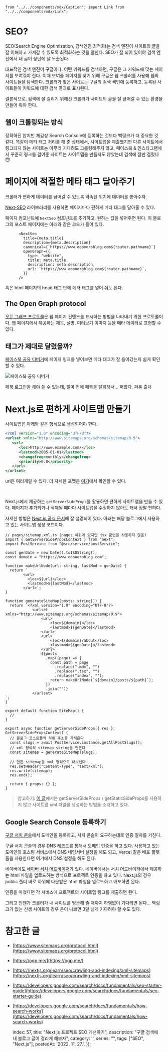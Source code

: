     from "../../components/mdx/Caption"; import Link from "../../components/mdx/Link";

# SEO?

SEO(Search Engine Optimization, 검색엔진 최적화)는 검색 엔진이 사이트의 글을 잘 이해하고 가져갈 수 있도록 최적화하는 것을 말한다. SEO가 잘 되어 있어야 검색 엔진에서 내 글이 상단에 잘 노출된다.

대표적인 검색 엔진이 구글이다. 어떤 키워드를 검색하면, 구글은 그 키워드에 맞는 페이지를 보여줘야 한다. 이때 보여줄 페이지를 찾기 위해 구글은 웹 크롤러를 사용해 웹의 사이트들을 탐색한다. 크롤러가 찾은 사이트는 구글의 검색 색인에 등록하고, 등록된 사이트들이 키워드에 대한 검색 결과로 표시된다.

결론적으로, 검색에 잘 걸리기 위해선 크롤러가 사이트의 글을 잘 긁어갈 수 있는 환경을 만들어 줘야 한다.

## 웹이 크롤링되는 방식

정확하진 않지만 체감상 Search Console에 등록하는 것보다 백링크가 더 중요한 것 같다. 똑같이 메타 태그 처리를 해 준 상태에서, 사이트맵을 제출했지만 다른 사이트에서 링크되지 않는 사이트는 아무리 기다려도 크롤링해주지 않고, 페이스북 & 인스타그램에서 꾸준히 링크를 걸어준 사이트는 사이트맵을 만들지도 않았는데 검색에 잘만 걸렸다 😇


# 페이지에 적절한 메타 태그 달아주기

크롤러가 편하게 데이터를 긁어갈 수 있도록 약속된 위치에 데이터를 놓아주자.

[Next-SEO](https://github.com/garmeeh/next-seo) 라이브러리를 사용하면 페이지마다 편하게 메타 태그를 달아줄 수 있다.

페이지 컴포넌트에 `NextSeo` 컴포넌트를 추가하고, 원하는 값을 넣어주면 된다. 이 블로그의 포스트 페이지에는 아래와 같은 코드가 들어 있다.

```tsx
      <NextSeo
        title={meta.title}
        description={meta.description}
        canonical={`https://www.oooooroblog.com${router.pathname}`}
        openGraph={{
          type: "website",
          title: meta.title,
          description: meta.description,
          url: `https://www.oooooroblog.com${router.pathname}`,
        }}
      />
```

혹은 html 페이지의 head 태그 안에 메타 태그를 넣어 줘도 된다.

## The Open Graph protocol

[오픈 그래프 프로토콜](https://ogp.me/)은 웹 페이지 컨텐츠를 표시하는 방법을 나타내기 위한 프로토콜이다. 웹 페이지에서 제공하는 제목, 설명, 미리보기 이미지 등을 메타 데이터로 표현할 수 있다.

## 태그가 제대로 달렸을까?

[페이스북 공유 디버거](https://developers.facebook.com/tools/debug)에 페이지 링크를 넣어보면 메타 태그가 잘 들어갔는지 쉽게 확인할 수 있다.

![페이스북 공유 디버거](/image/57/img_4.png)

<Caption>페북 로그인을 해야 쓸 수 있는데, 얼마 전에 페북을 탈퇴해서... 퍼왔다. <Link href={'https://developers.facebook.com/docs/sharing/webmasters/'}>퍼온 출처</Link> </Caption>

# Next.js로 편하게 사이트맵 만들기

사이트맵은 아래와 같은 형식으로 생성되어야 한다.

```xml
<?xml version="1.0" encoding="UTF-8"?>
<urlset xmlns="http://www.sitemaps.org/schemas/sitemap/0.9">
   <url>
      <loc>http://www.example.com/</loc>
      <lastmod>2005-01-01</lastmod>
      <changefreq>monthly</changefreq>
      <priority>0.8</priority>
   </url>
</urlset>
```

url은 여러개일 수 있다. 더 자세한 포맷은 [여기](https://www.sitemaps.org/protocol.html)에서 확인할 수 있다.

<br/>

Next.js에서 제공하는 `getServerSideProps`를 활용하면 편하게 사이트맵을 만들 수 있다. 페이지가 추가되거나 삭제될 때마다 사이트맵을 수정하지 않아도 돼서 정말 편하다.

자세한 방법은 [Next.js 공식 문서](https://nextjs.org/learn/seo/crawling-and-indexing/xml-sitemaps)에 잘 설명되어 있다. 아래는 해당 블로그에서 사용하고 있는 사이트맵 생성 코드이다.

```tsx
// pages/sitemap.xml.ts (pages 하위에 있지만 jsx 문법을 사용하지 않음)
import { GetServerSidePropsContext } from "next";
import PostService from "@src/service/postService";

const genDate = new Date().toISOString();
const domain = "https://www.oooooroblog.com";

function makeUrlNode(url: string, lastMod = genDate) {
  return `
        <url>
          <loc>${url}</loc>
          <lastmod>${lastMod}</lastmod>
        </url>`;
}

function generateSiteMap(posts: string[]) {
  return `<?xml version="1.0" encoding="UTF-8"?>
            <urlset xmlns="http://www.sitemaps.org/schemas/sitemap/0.9">
                <url>
                    <loc>${domain}</loc>
                    <lastmod>${genDate}</lastmod>
                </url>
                <url>
                    <loc>${domain}/about</loc>
                    <lastmod>${genDate}</lastmod>
                </url>
                ${posts
                  .map((page) => {
                    const path = page
                      .replace(".mdx", "")
                      .replace(".tsx", "")
                      .replace("index", "");
                    return makeUrlNode(`${domain}/posts/${path}`);
                  })
                  .join("")}
            </urlset>
`;
}

export default function SiteMap() {
  //
}

export async function getServerSideProps({ res }: GetServerSidePropsContext) {
  // 블로그 포스트들의 하위 주소를 가져온다
  const slugs = await PostService.instance.getAllPostSlugs();
  // xml 형식의 sitemap string을 만든다
  const sitemap = generateSiteMap(slugs);

  // 만든 sitemap을 xml 형식으로 내보낸다
  res.setHeader("Content-Type", "text/xml");
  res.write(sitemap);
  res.end();

  return { props: {} };
}

```

> 참고하기: [이 글](https://medium.com/volla-live/next-js%EB%A5%BC-%EC%9C%84%ED%95%9C-sitemap-generator-%EB%A7%8C%EB%93%A4%EA%B8%B0-10fc917d307e)에서는 getServerSideProps / getStaticSideProps를 사용하지 않고 사이트맵 xml 파일을 생성하는 방법을 소개하고 있다.

## Google Search Console 등록하기

[구글 서치 콘솔](https://search.google.com/search-console/welcome?hl=ko)에서 도메인을 등록하고, 서치 콘솔이 요구하는대로 인증 절차를 거친다.

구글 서치 콘솔의 경우 DNS 레코드를 통해서 도메인 인증을 하고 있다. 사용하고 있는 도메인의 호스팅 서비스에서 DNS 네임서버 설정을 해도 되고, Vercel 같은 배포 플랫폼을 사용한다면 여기에서 DNS 설정을 해도 된다.

네이버에도 [네이버 서치 어드바이저](https://searchadvisor.naver.com/)가 있다. 네이버에서는 서치 어드바이저에서 제공하는 html 파일을 업로드하는 방식으로 프로젝트 인증을 하고 있다. Next.js의 경우 public 폴더 바로 하위에 다운받은 html 파일을 업로드하고 배포하면 된다.

인증을 마쳤다면 각 서비스에 프로젝트의 사이트맵 링크를 제출하면 된다.

그리고 언젠가 크롤러가 내 사이트를 방문해 줄 때까지 하염없이 기다리면 된다... 백링크가 없는 신생 사이트의 경우 운이 나쁘면 3달 넘게 기다려야 할 수도 있다.


# 참고한 글

- [https://www.sitemaps.org/protocol.html](https://www.sitemaps.org/protocol.html)
- [https://ogp.me/](https://ogp.me/)
- [https://nextjs.org/learn/seo/crawling-and-indexing/xml-sitemaps](https://nextjs.org/learn/seo/crawling-and-indexing/xml-sitemaps)
- [https://developers.google.com/search/docs/fundamentals/seo-starter-guide](https://developers.google.com/search/docs/fundamentals/seo-starter-guide)
- [https://developers.google.com/search/docs/fundamentals/how-search-works](https://developers.google.com/search/docs/fundamentals/how-search-works)

    index: 57,
    title: "Next.js 프로젝트 SEO 개선하기",
    description: "구글 검색에 내 블로그 글이 걸리게 해보자",
    category: '',
    series: "",
    tags: ["SEO", "Next.js"],
    postedAt: '2022. 11. 27.',
});
